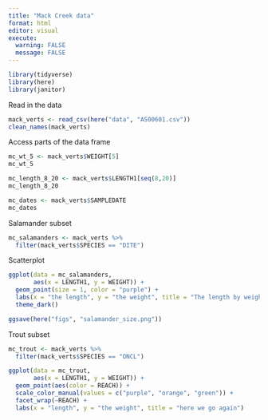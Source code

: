 ```yaml
---
title: "Mack Creek data"
format: html
editor: visual
execute:
  warning: FALSE
  message: FALSE
---
```


```r
library(tidyverse)
library(here)
library(janitor)
```

Read in the data

```r
mack_verts <- read_csv(here("data", "AS00601.csv"))
clean_names(mack_verts)
```

Access parts of the data frame

```r
mc_wt_5 <- mack_verts$WEIGHT[5]
mc_wt_5

mc_length_8_20 <- mack_verts$LENGTH1[seq(8,20)]
mc_length_8_20

mc_dates <- mack_verts$SAMPLEDATE
mc_dates
```

Salamander subset

```r
mc_salamanders <- mack_verts %>%
  filter(mack_verts$SPECIES == "DITE")

```

Scatterplot

```r
ggplot(data = mc_salamanders,
       aes(x = LENGTH1, y = WEIGHT)) +
  geom_point(size = 1, color = "purple") +
  labs(x = "the length", y = "the weight", title = "The length by weight", subtitle = "I can add more words", caption = "Sourced from EDI Data Portal, Andrews Experimental Forest") +
  theme_dark()

ggsave(here("figs", "salamander_size.png"))
```

Trout subset

```r
mc_trout <- mack_verts %>%
  filter(mack_verts$SPECIES == "ONCL")
```

```r
ggplot(data = mc_trout,
       aes(x = LENGTH1, y = WEIGHT)) +
  geom_point(aes(color = REACH)) +
  scale_color_manual(values = c("purple", "orange", "green")) + 
  facet_wrap(~REACH) +
  labs(x = "length", y = "the weight", title = "here we go again")
```
